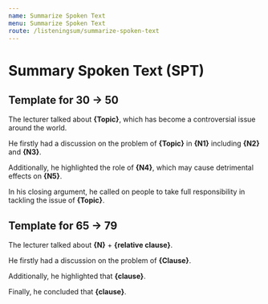 ```yaml
---
name: Summarize Spoken Text
menu: Summarize Spoken Text
route: /listeningsum/summarize-spoken-text
---
```


# Summary Spoken Text (SPT)

## Template for 30 -> 50

The lecturer talked about **{Topic}**, which has become a controversial issue around the world. 

He firstly had a discussion on the problem of **{Topic}** in **{N1}** including **{N2}** and **{N3}**. 

Additionally, he highlighted the role of **{N4}**, which may cause detrimental effects on **{N5}**.

In his closing argument, he called on people to take full responsibility in tackling the issue of 
**{Topic}**. 

## Template for 65 -> 79

The lecturer talked about **{N}** + **{relative clause}**. 

He firstly had a discussion on the problem of **{Clause}**.

Additionally, he highlighted that **{clause}**.

Finally, he concluded that **{clause}**. 

<SummarizeSpokenTextList
  start={1}
  total={100}
  data={SummarizeSpokenTextData}
/>
